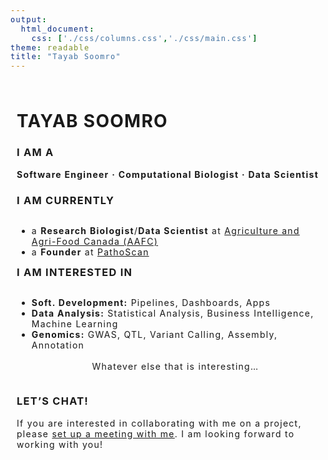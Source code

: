 ```yaml
---
output:
  html_document:
    css: ['./css/columns.css','./css/main.css']
theme: readable
title: "Tayab Soomro"
---
```


<style>
body {
letter-spacing: 0.09em;
line-spacing: 1.25px;
}
  .row {
    display: flex;
  }
  .left-column {
    flex: 33.33%; /* 1/3 of the container */
    padding: 10px;
  }
  .right-column {
    flex: 66.66%; /* 2/3 of the container */
    padding: 10px;
    text-align: left;
  }
  .profile-image {
    display: block;
    width: 100%;
    border-radius: 2px;
  }
  .left {
    display: inline-block;
    text-align: left;
  }
</style>

<div class="row">
  <!--<div class="left-column">
  
  <img src="images/tayabsoomro-profile-pic.jpg" alt="Tayab Soomro" class="profile-image" style="border-bottom:5px solid #444">
  </div>-->
  <div class="right-column">
  <div class="vspacer-50"></div>
  <h1 class="tayab">TAYAB SOOMRO</h1>
  <div class="vspacer-50"></div>
  <h3>I AM A</h3>
  <b><span class="condensed">Software Engineer · Computational Biologist · Data Scientist</span></b>
  <div class="vspacer-20"></div>
  <h3>I AM CURRENTLY</h3>
  <ul class="left" style="float:left !important">
  <li>a <b>
Research Biologist</b>/<b>Data Scientist</b> at <a href="https://agriculture.canada.ca/en">Agriculture and Agri-Food Canada (AAFC)</a></li>
  <li>a <b>Founder</b> at <a href="https://pathoscan.com">PathoScan</a></li>
  </ul>
  <br />
  <div class="vspacer-20"></div>
  <h3>I AM INTERESTED IN</h3>
  <ul class="left">
  <li><b>Soft. Development:</b> Pipelines, Dashboards, Apps</li>
  <li><b>Data Analysis:</b> Statistical Analysis, Business Intelligence, Machine Learning</li>
  <li><b>Genomics:</b> GWAS, QTL, Variant Calling, Assembly, Annotation</li>
  <br />
  <center>Whatever else that is interesting...</center>
  </ul>
  <h3>LET'S CHAT!</h3>
  <span>If you are interested in collaborating with me on a project, please <a href="https://calendly.com/avro/tayabsoomro">set up a meeting with me</a></span>.<span> I am looking forward to working with you!</span>
  </div>
</div>